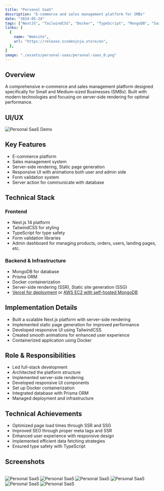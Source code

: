 ```yaml
---
title: "Personal SaaS"
description: "E-commerce and sales management platform for SMBs"
date: "2024-05-24"
tags: ["NextJS", "TailwindCSS", "Docker", "TypeScript", "MongoDB", "SaaS", "AWS", "Pagebuilder", "Real-time"]
links: [
  {
    name: "Website",
    url: "https://release.scodenjnja.store/en",
  },
]
image: "./assets/personal-saas/personal-saas_0.png"
---
```


## Overview

A comprehensive e-commerce and sales management platform designed specifically for Small and Medium-sized Businesses (SMBs). Built with modern technologies and focusing on server-side rendering for optimal performance.

## UI/UX

<img
  src="./assets/personal-saas/personal-saas_demo.gif"
  alt="Personal SaaS Demo"
  className="w-full aspect-video"
/>

## Key Features

- E-commerce platform
- Sales management system
- Server-side rendering, Static page generation
- Responsive UI with animations both user and admin side
- Form validation system
- Server action for communicate with database

## Technical Stack

### Frontend
- Next.js 14 platform
- TailwindCSS for styling
- TypeScript for type safety
- Form validation libraries
- Admin dashboard for managing products, orders, users, landing pages, etc.

### Backend & Infrastructure
- MongoDB for database
- Prisma ORM
- Docker containerization
- Server-side rendering (SSR), Static site generation (SSG)
- [Vercel for deployment](https://scodenjnja.store/en) or [AWS EC2 with self-hosted MongoDB](https://release.scodenjnja.store/en)

## Implementation Details

- Built a scalable Next.js platform with server-side rendering
- Implemented static page generation for improved performance
- Developed responsive UI using TailwindCSS
- Created smooth animations for enhanced user experience
- Containerized application using Docker

## Role & Responsibilities

- Led full-stack development
- Architected the platform structure
- Implemented server-side rendering
- Developed responsive UI components
- Set up Docker containerization
- Integrated database with Prisma ORM
- Managed deployment and infrastructure

## Technical Achievements

- Optimized page load times through SSR and SSG
- Improved SEO through proper meta tags and SSR
- Enhanced user experience with responsive design
- Implemented efficient data fetching strategies
- Ensured type safety with TypeScript 

## Screenshots

<br />
<div className="flex flex-col gap-4">
  <Image src="./assets/personal-saas/personal-saas_1.png" alt="Personal SaaS" />
  <Image src="./assets/personal-saas/personal-saas_2.png" alt="Personal SaaS" />
  <Image src="./assets/personal-saas/personal-saas_3.png" alt="Personal SaaS" />
  <Image src="./assets/personal-saas/personal-saas_4.gif" alt="Personal SaaS" />
  <Image src="./assets/personal-saas/personal-saas_5.png" alt="Personal SaaS" />
  <Image src="./assets/personal-saas/personal-saas_6.gif" alt="Personal SaaS" />
</div>
